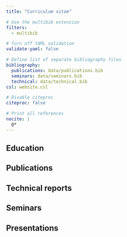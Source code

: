 ```yaml
---
title: "Curriculum vitae"

# Use the multibib extension
filters:
  - multibib

# Turn off YAML validation
validate-yaml: false

# Define list of separate bibliography files
bibliography:
  publications: data/publications.bib
  seminars: data/seminars.bib
  technical: data/technical.bib
csl: website.csl

# Disable citeproc
citeproc: false

# Print all references
nocite: |
  @*
---
```


## Education

## Publications

::: {#refs-publications}
:::

## Technical reports 

::: {#refs-technical}
:::
 
## Seminars

::: {#refs-seminars}
:::

## Presentations

